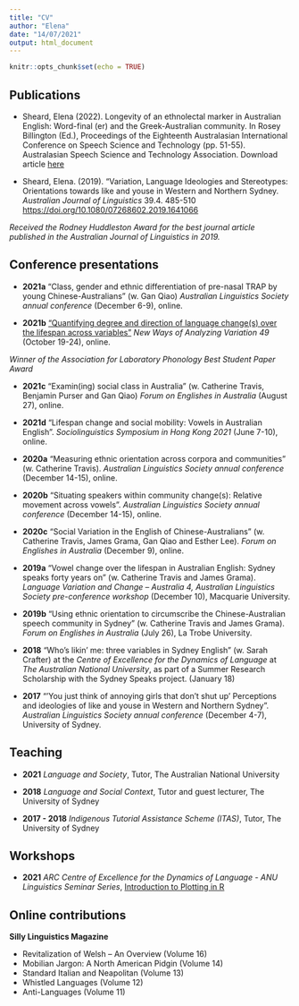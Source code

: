 ```yaml
---
title: "CV"
author: "Elena"
date: "14/07/2021"
output: html_document
---
```


```r
knitr::opts_chunk$set(echo = TRUE)
```

## Publications  
* Sheard, Elena (2022). Longevity of an ethnolectal marker in Australian English: Word-final (er) and the Greek-Australian community. In Rosey Billington (Ed.), Proceedings of the Eighteenth Australasian International Conference on Speech Science and Technology (pp. 51-55). Australasian Speech Science and Technology Association. Download article [here](/Sheard_2022.pdf)

* Sheard, Elena. (2019). “Variation, Language Ideologies and Stereotypes: Orientations towards like and youse in Western and Northern Sydney. *Australian Journal of Linguistics* 39.4. 485-510 <https://doi.org/10.1080/07268602.2019.1641066>

*Received the Rodney Huddleston Award for the best journal article published in the Australian Journal of Linguistics in 2019.*  

## Conference presentations
* **2021a** "Class, gender and ethnic differentiation of pre-nasal TRAP by young Chinese-Australians" (w. Gan Qiao) *Australian Linguistics Society annual conference* (December 6-9), online.

* **2021b** ["Quantifying degree and direction of language change(s) over the lifespan across variables"](https://youtu.be/HgGvOiXMkcg) *New Ways of Analyzing Variation 49* (October 19-24),  online.

*Winner of the Association for Laboratory Phonology Best Student Paper Award*

* **2021c** "Examin(ing) social class in Australia" (w. Catherine Travis, Benjamin Purser and Gan Qiao) *Forum on Englishes in Australia* (August 27), online.

* **2021d** “Lifespan change and social mobility: Vowels in Australian English”. *Sociolinguistics Symposium in Hong Kong 2021* (June 7-10), online.  

* **2020a** 	“Measuring ethnic orientation across corpora and communities” (w. Catherine Travis). *Australian Linguistics Society annual conference* (December 14-15), online.  

* **2020b** 	“Situating speakers within community change(s): Relative movement across vowels”. *Australian Linguistics Society annual conference* (December 14-15), online.  

* **2020c** 	“Social Variation in the English of Chinese-Australians” (w. Catherine Travis, James Grama, Gan Qiao and Esther Lee). *Forum on Englishes in Australia* (December 9), online.  

* **2019a** 	“Vowel change over the lifespan in Australian English: Sydney speaks forty years on” (w. Catherine Travis and James Grama). *Language Variation and Change – Australia 4, Australian Linguistics Society pre-conference workshop* (December 10), Macquarie University.

* **2019b** 	“Using ethnic orientation to circumscribe the Chinese-Australian speech community in Sydney” (w. Catherine Travis and James Grama). *Forum on Englishes in Australia* (July 26), La Trobe University.  

* **2018**    "Who’s likin’ me: three variables in Sydney English" (w. Sarah Crafter) at the *Centre of Excellence for the Dynamics of Language* at *The Australian National University*, as part of a Summer Research Scholarship with the Sydney Speaks project. (January 18)  

* **2017**	“’You just think of annoying girls that don't shut up’ Perceptions and ideologies of like and youse in Western and Northern Sydney”. *Australian Linguistics Society annual conference* (December 4-7), University of Sydney.     

## Teaching 
* **2021** *Language and Society*, Tutor, The Australian National University  

* **2018** *Language and Social Context*, Tutor and guest lecturer, The University of Sydney  

* **2017 - 2018** *Indigenous Tutorial Assistance Scheme (ITAS)*, Tutor, The University of Sydney

## Workshops
* **2021** *ARC Centre of Excellence for the Dynamics of Language - ANU Linguistics Seminar Series*, [Introduction to Plotting in R](https://youtu.be/81KszuTAw6w)

## Online contributions  
**Silly Linguistics Magazine**  

* Revitalization of Welsh – An Overview (Volume 16)  
* Mobilian Jargon: A North American Pidgin (Volume 14)  
* Standard Italian and Neapolitan (Volume 13)   
* Whistled Languages (Volume 12)   
* Anti-Languages (Volume 11)  

